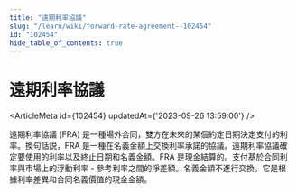 ```yaml
---
title: "遠期利率協議"
slug: "/learn/wiki/forward-rate-agreement--102454"
id: "102454"
hide_table_of_contents: true
---
```



# 遠期利率協議

<ArticleMeta id={102454} updatedAt={'2023-09-26 13:59:00'} />
<div className='border-solid border-b border-t-0 my-4 border-[var(--ifm-color-gray-300)]' />

遠期利率協議 (FRA) 是一種場外合同，雙方在未來的某個約定日期決定支付的利率。換句話説，FRA 是一種在名義金額上交換利率承諾的協議。遠期利率協議確定要使用的利率以及終止日期和名義金額。FRA 是現金結算的。支付基於合同利率與市場上的浮動利率 - 參考利率之間的淨差額。名義金額不進行交換。它是根據利率差異和合同名義價值的現金金額。
